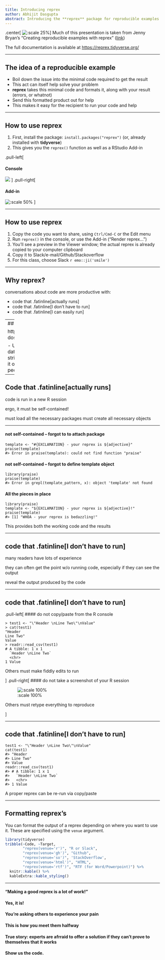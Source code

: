 ```yaml
---
title: Introducing reprex
author: Abhijit Dasgupta
abstract: Introducing the **reprex** package for reproducible examples
---
```


.center[
![:scale 25%](img/reprex.png)
]
Much of this presentation is taken from Jenny Bryan's "Creating reproducible
examples with reprex" ([link](https://speakerdeck.com/jennybc/reprex-reproducible-examples-with-r))

The full documentation is available at [https://reprex.tidyverse.org/](https://reprex.tidyverse.org/)

---

## The idea of a reproducible example

- Boil down the issue into the minimal code required to get the result
- This act can itself help solve your problem
- **reprex** takes this minimal code and formats it, along with your result (errors, or whatnot)
- Send this formatted product out for help
- This makes it easy for the recipient to run your code and help

---

## How to use **reprex**

1. First, install the package: `install.packages("reprex")` (or, already installed with **tidyverse**)
1. This gives you the `reprex()` function as well as a RStudio Add-in

.pull-left[

#### Console

![](img/reprex1.png)
]
.pull-right[

#### Add-in
![:scale 50%](img/reprex2.png)
]

---

## How to use reprex

1. Copy the code you want to share, using `Ctrl/Cmd-C` or the Edit menu
1. Run `reprex()` in the console, or use the Add-in ("Render reprex...")
1. You'll see a preview in the Viewer window; the actual reprex is already copied to your computer clipboard
1. Copy it to Slack/e-mail/Github/Stackoverflow
1. For this class, choose Slack `r emo::ji('smile')`


---

## Why reprex?

conversations about code are more productive with:

+ code that .fatinline[actually runs]
+ code that .fatinline[I don't have to run]
+ code that .fatinline[I can easily run]

---
## Strategies

https://reprex.tidyverse.org/articles/reprex-dos-and-donts.html


- Use the smallest, simplest, most built-in data possible
- Include commands on a strict "need to run" basis
- Pack it in, pack it out, and don't take liberties with other people's computers

---

## Code that .fatinline[actually runs]

code is run in a new R session

ergo, it must be self-contained!

must load all the necessary packages
must create all necessary objects

---

#### not self-contained -- forgot to to attach package

```
template <- "#{EXCLAMATION} - your reprex is ${adjective}"
praise(template)
#> Error in praise(template): could not find function "praise"
```

#### not self-contained -- forgot to define template object

```
library(praise)
praise(template)
#> Error in grepl(template_pattern, x): object 'template' not found
```

#### All the pieces in place

```
library(praise)
template <- "${EXCLAMATION} - your reprex is ${adjective}!"
praise(template)
#> [1] "WHOA - your reprex is bedazzling!"
```

This provides both the working code and the results

---

## code that .fatinline[I don't have to run]

many readers have lots of experience

they can often get the point w/o running code, especially if they can see the 
output

reveal the output produced by the code

---

## code that .fatinline[I don't have to run]

.pull-left[
#### do not copy/paste from the R console

```
> test1 <- "\"Header \nLine Two\"\nValue"
> cat(test1)
"Header 
Line Two"
Value
> readr::read_csv(test1)
# A tibble: 1 x 1
  `Header \nLine Two`
  <chr>              
1 Value              
```
Others must make fiddly edits to run

]
.pull-right[
#### do not take a screenshot of your R session

![:scale 100%](img/reprex3.png)

Others must retype everything to reproduce

]

---

## code that .fatinline[I don't have to run]

```
test1 <- "\"Header \nLine Two\"\nValue"
cat(test1)
#> "Header 
#> Line Two"
#> Value
readr::read_csv(test1)
#> # A tibble: 1 x 1
#>   `Header \nLine Two`
#>   <chr>              
#> 1 Value
```

A proper reprex can be re-run via copy/paste

---

## Formatting reprex's

You can format the output of a reprex depending on where you want to use it. 
These are specified using the `venue` argument. 

```r
library(tidyverse)
tribble(~Code, ~Target,
        "reprex(venue='r')", "R or Slack",
        "reprex(venue='gh')", "Github",
        "reprex(venue='so')", 'StackOverflow',
        "reprex(venue='html')", "HTML",
        "reprex(venue='rtf')", "RTF (for Word/Powerpoint)") %>% 
  knitr::kable() %>% 
  kableExtra::kable_styling()

```

---

#### "Making a good reprex is a lot of work!"

#### Yes, it is!

#### You're asking others to experience your pain

#### This is how you meet them halfway

#### True story: experts are afrraid to offer a solution if they can't prove to themselves that it works

#### Show us the code.
